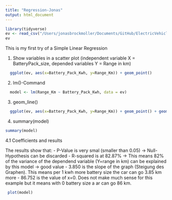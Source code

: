 ```yaml
---
title: "Regression-Jonas"
output: html_document
---
```

```r
library(tidyverse)
ev <- read_csv("/Users/jonasbrockmoller/Documents/GitHub/ElectricVehiclesEDA/Dataset/ElectricCarData_Clean_Me.csv")
ev
```
This is my first try of a Simple Linear Regression

1. Show variables in a scatter plot (independent variable X = BatteryPack_size, depended variables Y = Range in km)
```r
  ggplot(ev, aes(x=Battery_Pack_Kwh, y=Range_Km)) + geom_point()
```
2. lm()-Command
```r
  model <- lm(Range_Km ~ Battery_Pack_Kwh, data = ev)
```
3. geom_line()
```r
  ggplot(ev, aes(x=Battery_Pack_Kwh, y=Range_Km)) + geom_point() + geom_smooth(method='lm', formula= y~x)
```
4. summary(model)
```r
summary(model)
```

4.1 Coefficients and results

  The results show that:
  - P-Value is very smal (smaller than 0.05) -> Null-Hypothesis can be discarded
  - R-squared is at 82.87% -> This means 82% of the variance of the dependend variable (Y=range in km) can be explained by this model -> good value
  - 3.850 is the slope of the graph (Steigung des Graphen). This means per 1 kwh more battery size the car can go 3.85 km more
  - 86.752 is the value of x=0. Does not make much sense for this example but it means with 0 battery size a ar can go 86 km.
  
```r
 plot(model)
```
  
